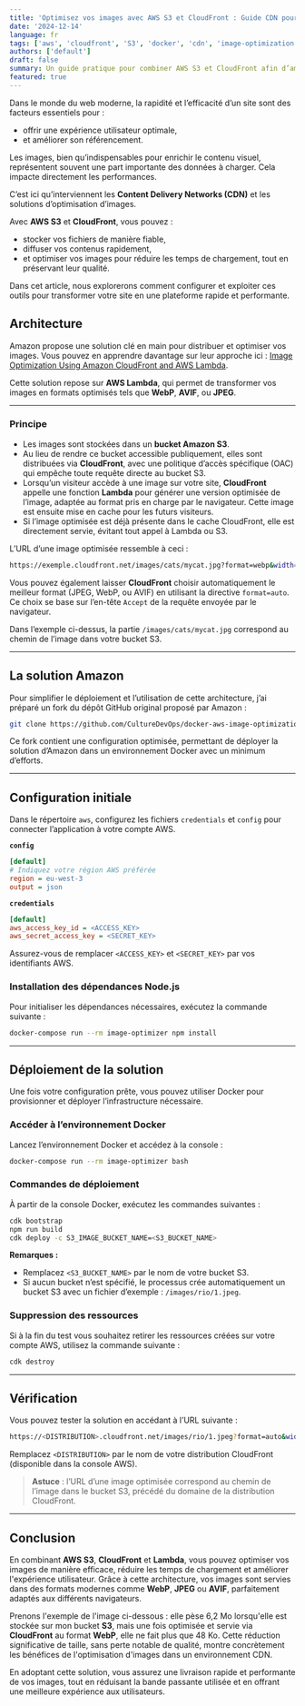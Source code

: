 ```yaml
---
title: 'Optimisez vos images avec AWS S3 et CloudFront : Guide CDN pour des sites ultra-rapides'
date: '2024-12-14'
language: fr
tags: ['aws', 'cloudfront', 'S3', 'docker', 'cdn', 'image-optimization', 'lambda']
authors: ['default']
draft: false
summary: Un guide pratique pour combiner AWS S3 et CloudFront afin d’améliorer la vitesse et l’efficacité de vos images en ligne
featured: true
---
```


Dans le monde du web moderne, la rapidité et l’efficacité d’un site sont des facteurs essentiels pour :  
- offrir une expérience utilisateur optimale,  
- et améliorer son référencement.  

Les images, bien qu’indispensables pour enrichir le contenu visuel, représentent souvent une part importante des données à charger. Cela impacte directement les performances.  

C’est ici qu’interviennent les **Content Delivery Networks (CDN)** et les solutions d’optimisation d’images.  

Avec **AWS S3** et **CloudFront**, vous pouvez :  
- stocker vos fichiers de manière fiable,  
- diffuser vos contenus rapidement,  
- et optimiser vos images pour réduire les temps de chargement, tout en préservant leur qualité.  

Dans cet article, nous explorerons comment configurer et exploiter ces outils pour transformer votre site en une plateforme rapide et performante.  

## Architecture

Amazon propose une solution clé en main pour distribuer et optimiser vos images. Vous pouvez en apprendre davantage sur leur approche ici : [Image Optimization Using Amazon CloudFront and AWS Lambda](https://aws.amazon.com/fr/blogs/networking-and-content-delivery/image-optimization-using-amazon-cloudfront-and-aws-lambda/).

Cette solution repose sur **AWS Lambda**, qui permet de transformer vos images en formats optimisés tels que **WebP**, **AVIF**, ou **JPEG**.

---

### Principe

- Les images sont stockées dans un **bucket Amazon S3**.  
- Au lieu de rendre ce bucket accessible publiquement, elles sont distribuées via **CloudFront**, avec une politique d’accès spécifique (OAC) qui empêche toute requête directe au bucket S3.  
- Lorsqu’un visiteur accède à une image sur votre site, **CloudFront** appelle une fonction **Lambda** pour générer une version optimisée de l’image, adaptée au format pris en charge par le navigateur. Cette image est ensuite mise en cache pour les futurs visiteurs.  
- Si l’image optimisée est déjà présente dans le cache CloudFront, elle est directement servie, évitant tout appel à Lambda ou S3.  

L’URL d’une image optimisée ressemble à ceci :  
```bash
https://exemple.cloudfront.net/images/cats/mycat.jpg?format=webp&width=200
```

Vous pouvez également laisser **CloudFront** choisir automatiquement le meilleur format (JPEG, WebP, ou AVIF) en utilisant la directive `format=auto`. Ce choix se base sur l’en-tête `Accept` de la requête envoyée par le navigateur.  

Dans l’exemple ci-dessus, la partie `/images/cats/mycat.jpg` correspond au chemin de l’image dans votre bucket S3.

---

## La solution Amazon

Pour simplifier le déploiement et l’utilisation de cette architecture, j’ai préparé un fork du dépôt GitHub original proposé par Amazon :  
```bash
git clone https://github.com/CultureDevOps/docker-aws-image-optimization.git
```

Ce fork contient une configuration optimisée, permettant de déployer la solution d’Amazon dans un environnement Docker avec un minimum d’efforts.  

---

## Configuration initiale

Dans le répertoire `aws`, configurez les fichiers `credentials` et `config` pour connecter l’application à votre compte AWS.  

**`config`**  
```ini
[default]
# Indiquez votre région AWS préférée
region = eu-west-3
output = json
```

**`credentials`**  
```ini
[default]
aws_access_key_id = <ACCESS_KEY>
aws_secret_access_key = <SECRET_KEY>
```

Assurez-vous de remplacer `<ACCESS_KEY>` et `<SECRET_KEY>` par vos identifiants AWS.  

### Installation des dépendances Node.js

Pour initialiser les dépendances nécessaires, exécutez la commande suivante :  
```bash
docker-compose run --rm image-optimizer npm install
```  

---

## Déploiement de la solution

Une fois votre configuration prête, vous pouvez utiliser Docker pour provisionner et déployer l’infrastructure nécessaire.  

### Accéder à l’environnement Docker  
Lancez l’environnement Docker et accédez à la console :  
```bash
docker-compose run --rm image-optimizer bash
```  

### Commandes de déploiement  
À partir de la console Docker, exécutez les commandes suivantes :  
```bash
cdk bootstrap
npm run build
cdk deploy -c S3_IMAGE_BUCKET_NAME=<S3_BUCKET_NAME>
```  

**Remarques :**  
- Remplacez `<S3_BUCKET_NAME>` par le nom de votre bucket S3.  
- Si aucun bucket n’est spécifié, le processus crée automatiquement un bucket S3 avec un fichier d’exemple : `/images/rio/1.jpeg`.  

### Suppression des ressources  
Si à la fin du test vous souhaitez retirer les ressources créées sur votre compte AWS, utilisez la commande suivante :  
```bash
cdk destroy
```  
---

## Vérification

Vous pouvez tester la solution en accédant à l’URL suivante :  
```bash
https://<DISTRIBUTION>.cloudfront.net/images/rio/1.jpeg?format=auto&width=300
```

Remplacez `<DISTRIBUTION>` par le nom de votre distribution CloudFront (disponible dans la console AWS).  

> **Astuce** : l’URL d’une image optimisée correspond au chemin de l’image dans le bucket S3, précédé du domaine de la distribution CloudFront.  

---
## Conclusion

En combinant **AWS S3**, **CloudFront** et **Lambda**, vous pouvez optimiser vos images de manière efficace, réduire les temps de chargement et améliorer l'expérience utilisateur. Grâce à cette architecture, vos images sont servies dans des formats modernes comme **WebP**, **JPEG** ou **AVIF**, parfaitement adaptés aux différents navigateurs.

Prenons l'exemple de l'image ci-dessous : elle pèse 6,2 Mo lorsqu'elle est stockée sur mon bucket **S3**, mais une fois optimisée et servie via **CloudFront** au format **WebP**, elle ne fait plus que 48 Ko. Cette réduction significative de taille, sans perte notable de qualité, montre concrètement les bénéfices de l'optimisation d'images dans un environnement CDN.

<FancyBoxImage 
  src="https://d2mezi5ylxaxvl.cloudfront.net/blog/aws-s3-cloudfront-image-optimization/chat-pc.png?format=webp" 
  alt="Optimisation des images avec AWS" 
/>

En adoptant cette solution, vous assurez une livraison rapide et performante de vos images, tout en réduisant la bande passante utilisée et en offrant une meilleure expérience aux utilisateurs.


